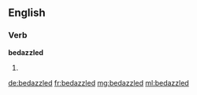 ==English==

===Verb===
'''bedazzled'''

# {{past of|bedazzle}}

[[de:bedazzled]]
[[fr:bedazzled]]
[[mg:bedazzled]]
[[ml:bedazzled]]